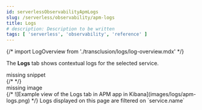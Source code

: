 ```yaml
---
id: serverlessObservabilityApmLogs
slug: /serverless/observability/apm-logs
title: Logs
# description: Description to be written
tags: [ 'serverless', 'observability', 'reference' ]
---
```



{/* import LogOverview from './transclusion/logs/log-overview.mdx' */}

<div id="logs"></div>

The **Logs** tab shows contextual logs for the selected service.

<div style={{ backgroundColor: "#F1F4FA", width: "100%", height: "250px", textAlign: "center", paddingTop: "110px", marginBottom: "20px" }}><DocIcon type="documents" title="missing snippet"/> missing snippet</div>
{/* <LogOverview  /> */}


<div style={{ backgroundColor: "#F1F4FA", width: "100%", height: "250px", textAlign: "center", paddingTop: "110px", marginBottom: "20px" }}><DocIcon type="image" title="missing image"/> missing image</div>
{/* ![Example view of the Logs tab in APM app in Kibana](images/logs/apm-logs.png) */}

<DocCallOut title="Tip">
Logs displayed on this page are filtered on `service.name`
</DocCallOut>

